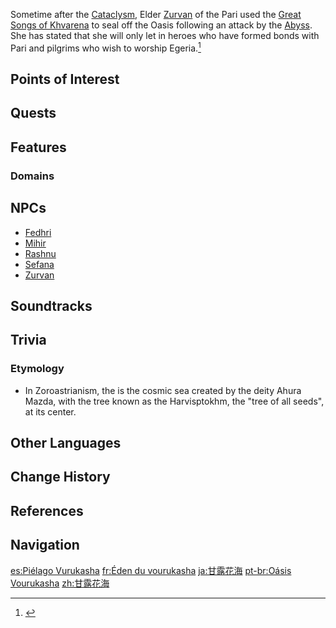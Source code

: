 {{Location Infobox
|image        = Vourukasha Oasis.png
|type         = Subarea
|region       = Sumeru
|subregion    = Girdle of the Sands
|area         = Realm of Farakhkert
}}
{{Location Intro|description=<p>Vourukasha Oasis is the birthplace and homeland of the [[Pari]], who act as its guardians. It holds a "sea of pure dew" (Amrita) created from the remnants of the original Hydro Archon, [[Egeria]]. At the Oasis's center grows the Harvisptokhm, a giant tree that contains Egeria's remaining consciousness.</p>}}

Sometime after the [[Cataclysm]], Elder [[Zurvan]] of the Pari used the [[Great Song of Khvarena|Great Songs of Khvarena]] to seal off the Oasis following an attack by the [[Abyss]]. She has stated that she will only let in heroes who have formed bonds with Pari and pilgrims who wish to worship Egeria.<ref>{{Ref/Quest|The Splendorous Sky That Day}}</ref>

==Points of Interest==
{{Locations by Category Table|type=Points of Interest}}

==Quests==
{{Quests by Category List|heo=1}}

==Features==
===Domains===
{{Domains by Category Gallery}}
<!--
===Exploration===

===Enemies===
====Normal Bosses====
* {{Enemy|}}

====Elite Enemies====
* {{Enemy|}}

====Common Enemies====
* {{Enemy|}}

===Local Specialties===
* {{Item|}}

===Interactables===

==Puzzles==
===Puzzle Name===
-->
==NPCs==
* [[Fedhri]]
* [[Mihir]]
* [[Rashnu]]
* [[Sefana]]
* [[Zurvan]]

==Soundtracks==
{{Soundtracks by Category Table|type=location}}

==Trivia==
===Etymology===
* In Zoroastrianism, the {{w|Vourukasha}} is the cosmic sea created by the deity Ahura Mazda, with the tree known as the Harvisptokhm, the "tree of all seeds", at its center.
<!--
==Gallery==
<gallery>

</gallery>

==Video Guides==
{{EVT
|video   = 
|caption = 
}}
-->
==Other Languages==
{{Other Languages
|en      = Vourukasha Oasis
|zhs     = 甘露花海
|zhs_rm  = Gānlù Huāhǎi
|zht     = 甘露花海
|zht_rm  = Gānlù Huāhǎi
|zh_tl   = Flower Sea of Sweet Dew
|ja      = {{Rubi|甘|かん|露|ろ|花|か|海|かい}}
|ja_rm   = Kanro Kakai<ref>[[Map]], Label: Vourukasha Oasis (Japanese)</ref>
|ja_tl   = Flower Sea of Sweet Dew
|ko      = 감로 꽃바다
|ko_tl   = Sweet Dew Flower Sea
|es      = Piélago Vurukasha
|es_tl   = Vourukasha Sea
|fr      = Éden du vourukasha
|fr_tl   = Vourukasha Eden
|ru      = Оазис Вурукаша
|ru_tl   = Vourukasha Oasis
|th      = Vourukasha Oasis
|vi      = Ốc Đảo Vourukasha
|vi_tl   = 
|de      = Vourukasha-Oase
|de_tl   = Vourukasha Oasis
|id      = Vourukasha Oasis
|pt      = Oásis Vourukasha
|pt_tl   = 
|tr      = Vourukasha Vahası
|tr_tl   = Vourukasha Valley
|it      = Oasi di Vourukasha
|it_tl   = 
}}

==Change History==
{{Change History|3.6}}

==References==
{{Reflist}}

==Navigation==
{{Area Navbox|Sumeru}}

[[es:Piélago Vurukasha]]
[[fr:Éden du vourukasha]]
[[ja:甘露花海]]
[[pt-br:Oásis Vourukasha]]
[[zh:甘露花海]]